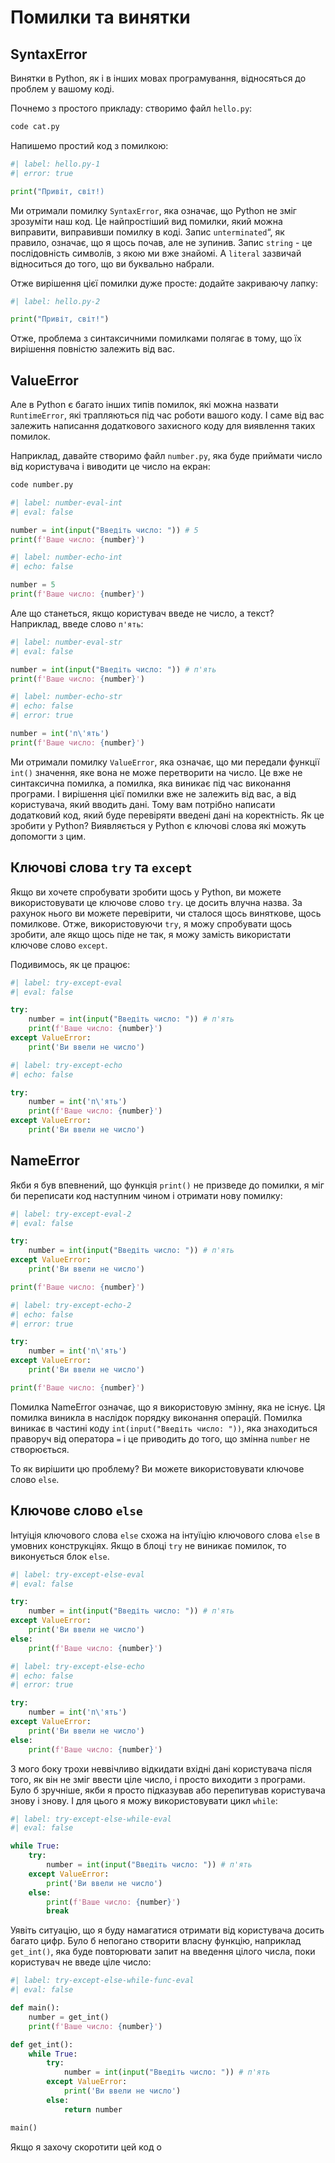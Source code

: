 # Помилки та винятки

## SyntaxError

Винятки в Python, як і в інших мовах програмування, відносяться до проблем у вашому коді.

Почнемо з простого прикладу: створимо файл `hello.py`:

```.bash
code cat.py
```

Напишемо простий код з помилкою:

```python
#| label: hello.py-1
#| error: true

print("Привіт, світ!)
```

Ми отримали помилку `SyntaxError`, яка означає, що Python не зміг зрозуміти наш код. Це найпростіший вид помилки, який можна виправити, виправивши помилку в коді. Запис `unterminated`", як правило, означає, що я щось почав, але не зупинив. Запис `string` - це послідовність символів, з якою ми вже знайомі. А `literal` зазвичай відноситься до того, що ви буквально набрали.

Отже вирішення цієї помилки дуже просте: додайте закриваючу лапку:

```python
#| label: hello.py-2

print("Привіт, світ!")
```

Отже, проблема з синтаксичними помилками полягає в тому, що їх вирішення повністю залежить від вас.

## ValueError

Але в Python є багато інших типів помилок, які можна назвати `RuntimeError`, які трапляються під час роботи вашого коду. І саме від вас залежить написання додаткового захисного коду для виявлення таких помилок. 

Наприклад, давайте створимо файл `number.py`, яка буде приймати число від користувача і виводити це число на екран:

```.bash
code number.py
```

```python
#| label: number-eval-int
#| eval: false

number = int(input("Введіть число: ")) # 5
print(f'Ваше число: {number}')
```

```python
#| label: number-echo-int
#| echo: false

number = 5
print(f'Ваше число: {number}')
```

Але що станеться, якщо користувач введе не число, а текст? Наприклад, введе слово `п'ять`:

```python
#| label: number-eval-str
#| eval: false

number = int(input("Введіть число: ")) # п'ять
print(f'Ваше число: {number}')
```

```python
#| label: number-echo-str
#| echo: false
#| error: true

number = int('п\'ять')
print(f'Ваше число: {number}')
```

Ми отримали помилку `ValueError`, яка означає, що ми передали функції `int()` значення, яке вона не може перетворити на число. Це вже не синтаксична помилка, а помилка, яка виникає під час виконання програми. І вирішення цієї помилки вже не залежить від вас, а від користувача, який вводить дані. Тому вам потрібно написати додатковий код, який буде перевіряти введені дані на коректність. Як це зробити у Python? Виявляється у Python є ключові слова які можуть допомогти з цим.

## Ключові слова `try` та `except`

Якщо ви хочете спробувати зробити щось у Python, ви можете використовувати це ключове слово `try`. це досить влучна назва. За рахунок нього ви можете перевірити, чи сталося щось виняткове, щось помилкове. Отже, використовуючи `try`, я можу спробувати щось зробити, але якщо щось піде не так, я можу замість використати ключове слово `except`.

Подивимось, як це працює:

```python
#| label: try-except-eval
#| eval: false

try:
    number = int(input("Введіть число: ")) # п'ять
    print(f'Ваше число: {number}')
except ValueError:
    print('Ви ввели не число')
```

```python
#| label: try-except-echo
#| echo: false

try:
    number = int('п\'ять')
    print(f'Ваше число: {number}')
except ValueError:
    print('Ви ввели не число')
```

## NameError

Якби я був впевнений, що функція `print()` не призведе до помилки, я міг би переписати код наступним чином і отримати нову помилку:

```python
#| label: try-except-eval-2
#| eval: false

try:
    number = int(input("Введіть число: ")) # п'ять
except ValueError:
    print('Ви ввели не число')

print(f'Ваше число: {number}')
```

```python
#| label: try-except-echo-2
#| echo: false
#| error: true

try:
    number = int('п\'ять')
except ValueError:
    print('Ви ввели не число')

print(f'Ваше число: {number}')
```

Помилка NameError означає, що я використовую змінну, яка не існує. Ця помилка виникла в наслідок порядку виконання операцій. Помилка виникає в частині коду `int(input("Введіть число: "))`, яка знаходиться праворуч від оператора `=` і це приводить до того, що змінна `number` не створюється.

То як вирішити цю проблему? Ви можете використовувати ключове слово `else`.

## Ключове слово `else`

Інтуіція ключового слова `else` схожа на інтуїцію ключового слова `else` в умовних конструкціях. Якщо в блоці `try` не виникає помилок, то виконується блок `else`.

```python
#| label: try-except-else-eval
#| eval: false

try:
    number = int(input("Введіть число: ")) # п'ять
except ValueError:
    print('Ви ввели не число')
else:
    print(f'Ваше число: {number}')
```

```python
#| label: try-except-else-echo
#| echo: false
#| error: true

try:
    number = int('п\'ять')
except ValueError:
    print('Ви ввели не число')
else:
    print(f'Ваше число: {number}')
```

З мого боку трохи неввічливо відкидати вхідні дані користувача після того, як він не зміг ввести ціле число, і просто виходити з програми. Було б зручніше, якби я просто підказував або перепитував користувача знову і знову. І для цього я можу використовувати цикл `while`:

```python
#| label: try-except-else-while-eval
#| eval: false

while True:
    try:
        number = int(input("Введіть число: ")) # п'ять
    except ValueError:
        print('Ви ввели не число')
    else:
        print(f'Ваше число: {number}')
        break
```

Уявіть ситуацію, що я буду намагатися отримати від користувача досить багато цифр. Було б непогано створити власну функцію, наприклад `get_int()`, яка буде повторювати запит на введення цілого числа, поки користувач не введе ціле число:

```python
#| label: try-except-else-while-func-eval
#| eval: false

def main():
    number = get_int()
    print(f'Ваше число: {number}')

def get_int():
    while True:
        try:
            number = int(input("Введіть число: ")) # п'ять
        except ValueError:
            print('Ви ввели не число')
        else:
            return number

main()
```

Якщо я захочу скоротити цей код o


